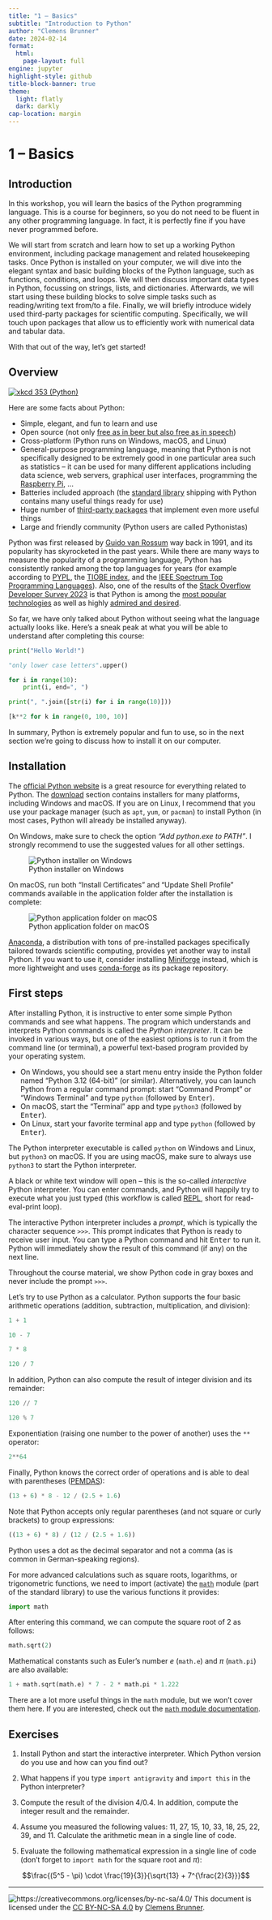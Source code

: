 ```yaml
---
title: "1 – Basics"
subtitle: "Introduction to Python"
author: "Clemens Brunner"
date: 2024-02-14
format:
  html:
    page-layout: full
engine: jupyter
highlight-style: github
title-block-banner: true
theme:
  light: flatly
  dark: darkly
cap-location: margin
---
```


# 1 – Basics

## Introduction

In this workshop, you will learn the basics of the Python programming language. This is a course for beginners, so you do not need to be fluent in any other programming language. In fact, it is perfectly fine if you have never programmed before.

We will start from scratch and learn how to set up a working Python environment, including package management and related housekeeping tasks. Once Python is installed on your computer, we will dive into the elegant syntax and basic building blocks of the Python language, such as functions, conditions, and loops. We will then discuss important data types in Python, focussing on strings, lists, and dictionaries. Afterwards, we will start using these building blocks to solve simple tasks such as reading/writing text from/to a file. Finally, we will briefly introduce widely used third-party packages for scientific computing. Specifically, we will touch upon packages that allow us to efficiently work with numerical data and tabular data.

With that out of the way, let's get started!


## Overview

[![xkcd 353 (Python)](https://imgs.xkcd.com/comics/python.png)](https://xkcd.com/353/)

Here are some facts about Python:

- Simple, elegant, and fun to learn and use
- Open source (not only [free as in beer but also free as in speech](https://en.wikipedia.org/wiki/Gratis_versus_libre))
- Cross-platform (Python runs on Windows, macOS, and Linux)
- General-purpose programming language, meaning that Python is not specifically designed to be extremely good in one particular area such as statistics – it can be used for many different applications including data science, web servers, graphical user interfaces, programming the [Raspberry Pi](https://www.raspberrypi.org/), ...
- Batteries included approach (the [standard library](https://docs.python.org/3/library/) shipping with Python contains many useful things ready for use)
- Huge number of [third-party packages](https://pypi.org/) that implement even more useful things
- Large and friendly community (Python users are called Pythonistas)

Python was first released by [Guido van Rossum](https://en.wikipedia.org/wiki/Guido_van_Rossum) way back in 1991, and its popularity has skyrocketed in the past years. While there are many ways to measure the popularity of a programming language, Python has consistently ranked among the top languages for years (for example according to [PYPL](https://pypl.github.io/PYPL.html), the [TIOBE index](https://www.tiobe.com/tiobe-index/), and the [IEEE Spectrum Top Programming Languages](https://spectrum.ieee.org/the-top-programming-languages-2023)). Also, one of the results of the [Stack Overflow Developer Survey 2023](https://survey.stackoverflow.co/2023/) is that Python is among the [most popular technologies](https://survey.stackoverflow.co/2023/#technology-most-popular-technologies) as well as highly [admired and desired](https://survey.stackoverflow.co/2023/#technology-admired-and-desired).

So far, we have only talked about Python without seeing what the language actually looks like. Here's a sneak peak at what you will be able to understand after completing this course:

```python
print("Hello World!")
```

```python
"only lower case letters".upper()
```

```python
for i in range(10):
    print(i, end=", ")
```

```python
print(", ".join([str(i) for i in range(10)]))
```

```python
[k**2 for k in range(0, 100, 10)]
```

In summary, Python is extremely popular and fun to use, so in the next section we're going to discuss how to install it on our computer.


## Installation

The [official Python website](https://www.python.org/) is a great resource for everything related to Python. The [download](https://www.python.org/downloads/) section contains installers for many platforms, including Windows and macOS. If you are on Linux, I recommend that you use your package manager (such as `apt`, `yum`, or `pacman`) to install Python (in most cases, Python will already be installed anyway).

On Windows, make sure to check the option *"Add python.exe to PATH"*. I strongly recommend to use the suggested values for all other settings.

![Python installer on Windows](install-python-windows.png)

On macOS, run both "Install Certificates" and "Update Shell Profile" commands available in the application folder after the installation is complete:

![Python application folder on macOS](install-python-macos.png)

:::{.callout-note}
[Anaconda](https://www.anaconda.com/distribution/), a distribution with tons of pre-installed packages specifically tailored towards scientific computing, provides yet another way to install Python. If you want to use it, consider installing [Miniforge](https://github.com/conda-forge/miniforge) instead, which is more lightweight and uses [conda-forge](https://conda-forge.org) as its package repository.
:::


## First steps

After installing Python, it is instructive to enter some simple Python commands and see what happens. The program which understands and interprets Python commands is called the *Python interpreter*. It can be invoked in various ways, but one of the easiest options is to run it from the command line (or terminal), a powerful text-based program provided by your operating system.

- On Windows, you should see a start menu entry inside the Python folder named "Python 3.12 (64-bit)" (or similar). Alternatively, you can launch Python from a regular command prompt: start "Command Prompt" or "Windows Terminal" and type `python` (followed by <kbd>Enter</kbd>).
- On macOS, start the "Terminal" app and type `python3` (followed by <kbd>Enter</kbd>).
- On Linux, start your favorite terminal app and type `python` (followed by <kbd>Enter</kbd>).

:::{.callout-important}
The Python interpreter executable is called `python` on Windows and Linux, but `python3` on macOS. If you are using macOS, make sure to always use `python3` to start the Python interpreter.
:::

A black or white text window will open – this is the so-called *interactive* Python interpreter. You can enter commands, and Python will happily try to execute what you just typed (this workflow is called [REPL](https://en.wikipedia.org/wiki/Read%E2%80%93eval%E2%80%93print_loop), short for read-eval-print loop).

The interactive Python interpreter includes a *prompt*, which is typically the character sequence `>>>`. This prompt indicates that Python is ready to receive user input. You can type a Python command and hit <kbd>Enter</kbd> to run it. Python will immediately show the result of this command (if any) on the next line.

:::{.callout-note}
Throughout the course material, we show Python code in gray boxes and never include the prompt `>>>`. 
:::

Let's try to use Python as a calculator. Python supports the four basic arithmetic operations (addition, subtraction, multiplication, and division):

```python
1 + 1
```

```python
10 - 7
```

```python
7 * 8
```

```python
120 / 7
```

In addition, Python can also compute the result of integer division and its remainder:

```python
120 // 7
```

```python
120 % 7
```

Exponentiation (raising one number to the power of another) uses the `**` operator:

```python
2**64
```

Finally, Python knows the correct order of operations and is able to deal with parentheses ([PEMDAS](https://en.wikipedia.org/wiki/Order_of_operations#Mnemonics)):

```python
(13 + 6) * 8 - 12 / (2.5 + 1.6)
```

Note that Python accepts only regular parentheses (and not square or curly brackets) to group expressions:

```python
((13 + 6) * 8) / (12 / (2.5 + 1.6))
```

:::{.callout-important}
Python uses a dot as the decimal separator and not a comma (as is common in German-speaking regions).
:::

For more advanced calculations such as square roots, logarithms, or trigonometric functions, we need to import (activate) the [`math`](https://docs.python.org/3/library/math.html) module (part of the standard library) to use the various functions it provides:

```python
import math
```

After entering this command, we can compute the square root of 2 as follows:

```python
math.sqrt(2)
```

Mathematical constants such as Euler's number *e* (`math.e`) and $\pi$ (`math.pi`) are also available:

```python
1 + math.sqrt(math.e) * 7 - 2 * math.pi * 1.222
```

There are a lot more useful things in the `math` module, but we won't cover them here. If you are interested, check out the [`math` module documentation](https://docs.python.org/3/library/math.html).


## Exercises

1. Install Python and start the interactive interpreter. Which Python version do you use and how can you find out?

2. What happens if you type `import antigravity` and `import this` in the Python interpreter?

3. Compute the result of the division $4 / 0.4$. In addition, compute the integer result and the remainder.

4. Assume you measured the following values: 11, 27, 15, 10, 33, 18, 25, 22, 39, and 11. Calculate the arithmetic mean in a single line of code.

5. Evaluate the following mathematical expression in a single line of code (don't forget to `import math` for the square root and $\pi$):

  $$\frac{(5^5 - \pi) \cdot \frac{19}{3}}{\sqrt{13} + 7^{\frac{2}{3}}}$$

---
![https://creativecommons.org/licenses/by-nc-sa/4.0/](cc_license.png) This document is licensed under the [CC BY-NC-SA 4.0](https://creativecommons.org/licenses/by-nc-sa/4.0/) by [Clemens Brunner](https://cbrnr.github.io/).
